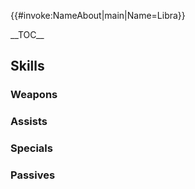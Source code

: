 {{#invoke:NameAbout|main|Name=Libra}}{{HeroPage Tabs}}
{{Hero Infobox
|Name=Libra
|Title=Fetching Friar
|GrowthModifier=Gen 2
|WeaponType=Green Axe
|MoveType=Infantry
|Origin=Fire Emblem Awakening
|Gender=Male
|artist=ミヤジマハル
|actorEN=Cindy Robinson
|actorJP=山戸めぐみ
|releaseDate=July 20, 2018
|poolDate=August 10, 2018
|randomStartTime=2018-08-20T07:00:00Z
|poolRarities=3,4
|TagID=リベラ
|InternalID=272
|cv1=10
|cv2=101600
|description=An Ylissean priest with a calming mien. His features are so lovely, he is often mistaken for a woman. Appears in Fire Emblem Awakening.
|Properties=demoted_201904
}}

__TOC__

{{Stats Page|Hero={{BASEPAGENAME}}
|Lv1HP=18|Lv1ATK=9|Lv1SPD=8|Lv1DEF=6|Lv1RES=7
|GRHP=50|GRATK=60|GRSPD=55|GRDEF=50|GRRES=50
}}

==Skills==
===Weapons===
{{Weapons Table
|weapon1=Iron Axe
|weapon1Default=1
|weapon1Unlock=1
|weapon2=Steel Axe
|weapon2Default=3
|weapon2Unlock=2
|weapon3=Wo Gùn
|weapon3Default=4
|weapon3Unlock=3
|weapon4=Wo Gùn+
|weapon4Default=5
|weapon4Unlock=5
|weapon5=Inviolable Axe
|weapon5Default=
|weapon5Unlock=5
}}

===Assists===
{{Assists Table
}}

===Specials===
{{Specials Table
|special1=Daylight
|special1Default=4
|special1Unlock=3
|special2=Noontime
|special2Default=
|special2Unlock=4
}}

===Passives===
{{Passives Table
|passiveB1=Renewal 1
|passiveB2=Renewal 2
|passiveB3=Renewal 3
|passiveB1Unlock=3
|passiveB2Unlock=4
|passiveB3Unlock=5
|passiveC1=Spur Res 1
|passiveC2=Spur Atk/Res 1
|passiveC3=Spur Atk/Res 2
|passiveC1Unlock=1
|passiveC2Unlock=2
|passiveC3Unlock=4
}}

{{Heroes Navbox}}